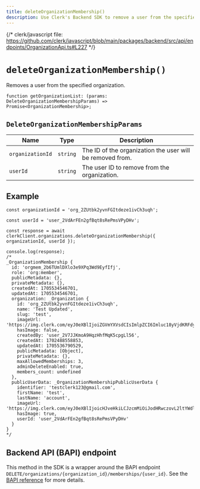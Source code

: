 ```yaml
---
title: deleteOrganizationMembership()
description: Use Clerk's Backend SDK to remove a user from the specified organization.
---
```


{/* clerk/javascript file: https://github.com/clerk/javascript/blob/main/packages/backend/src/api/endpoints/OrganizationApi.ts#L227 */}

# `deleteOrganizationMembership()`

Removes a user from the specified organization.

```tsx
function getOrganizationList: (params: DeleteOrganizationMembershipParams) => Promise<OrganizationMembership>;
```

## `DeleteOrganizationMembershipParams`

| Name | Type	| Description |
| --- | --- | --- |
| `organizationId` | `string` | The ID of the organization the user will be removed from. |
| `userId` | `string` | The user ID to remove from the organization. |

## Example

```tsx
const organizationId = 'org_2ZUtbk2yvnFGItdeze1ivCh3uqh';

const userId = 'user_2VdArFEn2gfBqt8sRePmsVPyDHv';

const response = await clerkClient.organizations.deleteOrganizationMembership({ organizationId, userId });

console.log(response);
/*
_OrganizationMembership {
  id: 'orgmem_2b6TUmlDXlo3e9XPq3Wd9EyfIfj',
  role: 'org:member',
  publicMetadata: {},
  privateMetadata: {},
  createdAt: 1705534546701,
  updatedAt: 1705534546701,
  organization: _Organization {
    id: 'org_2ZUtbk2yvnFGItdeze1ivCh3uqh',
    name: 'Test Updated',
    slug: 'test',
    imageUrl: 'https://img.clerk.com/eyJ0eXBlIjoiZGVmYXVsdCIsImlpZCI6Imluc18yVjdKRFdyclJwRmZFZTlqQUM2dWpSMG8xSlQiLCJyaWQiOiJvcmdfMlpVdGJrMnl2bkZHSXRkZXplMWl2Q2gzdXFoIiwiaW5pdGlhbHMiOiJUIn0',
    hasImage: false,
    createdBy: 'user_2V7JJKmoA9HqzHhfMqK5cpgLl56',
    createdAt: 1702488558853,
    updatedAt: 1705536790529,
    publicMetadata: [Object],
    privateMetadata: {},
    maxAllowedMemberships: 3,
    adminDeleteEnabled: true,
    members_count: undefined
  },
  publicUserData: _OrganizationMembershipPublicUserData {
    identifier: 'testclerk123@gmail.com',
    firstName: 'test',
    lastName: 'account',
    imageUrl: 'https://img.clerk.com/eyJ0eXBlIjoicHJveHkiLCJzcmMiOiJodHRwczovL2ltYWdlcy5jbGVyay5kZXYvb2F1dGhfZ29vZ2xlL2ltZ18yVmRBckFNNWNyRUpxaGdmb3cydVBHZ29US2QifQ',
    hasImage: true,
    userId: 'user_2VdArFEn2gfBqt8sRePmsVPyDHv'
  }
}
*/
```

## Backend API (BAPI) endpoint

This method in the SDK is a wrapper around the BAPI endpoint `DELETE/organizations/{organization_id}/memberships/{user_id}`. See the [BAPI reference](https://clerk.com/docs/reference/backend-api/tag/Organization-Memberships#operation/DeleteOrganizationMembership) for more details.
